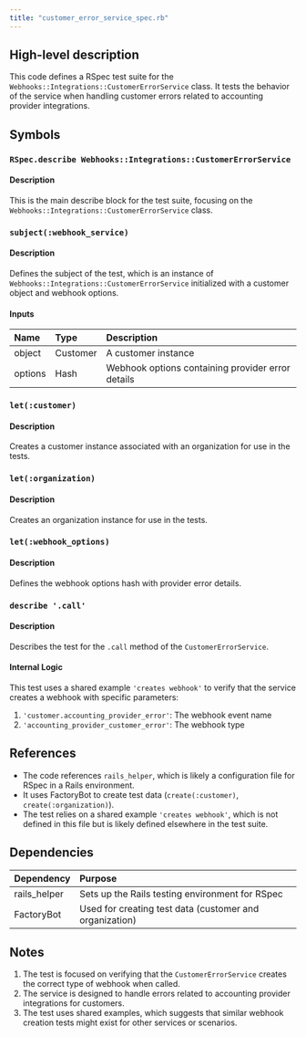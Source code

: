 ```yaml
---
title: "customer_error_service_spec.rb"
---
```


## High-level description
This code defines a RSpec test suite for the `Webhooks::Integrations::CustomerErrorService` class. It tests the behavior of the service when handling customer errors related to accounting provider integrations.

## Symbols

### `RSpec.describe Webhooks::Integrations::CustomerErrorService`
#### Description
This is the main describe block for the test suite, focusing on the `Webhooks::Integrations::CustomerErrorService` class.

### `subject(:webhook_service)`
#### Description
Defines the subject of the test, which is an instance of `Webhooks::Integrations::CustomerErrorService` initialized with a customer object and webhook options.

#### Inputs
| Name | Type | Description |
|:-----|:-----|:------------|
| object | Customer | A customer instance |
| options | Hash | Webhook options containing provider error details |

### `let(:customer)`
#### Description
Creates a customer instance associated with an organization for use in the tests.

### `let(:organization)`
#### Description
Creates an organization instance for use in the tests.

### `let(:webhook_options)`
#### Description
Defines the webhook options hash with provider error details.

### `describe '.call'`
#### Description
Describes the test for the `.call` method of the `CustomerErrorService`.

#### Internal Logic
This test uses a shared example `'creates webhook'` to verify that the service creates a webhook with specific parameters:
1. `'customer.accounting_provider_error'`: The webhook event name
2. `'accounting_provider_customer_error'`: The webhook type

## References
- The code references `rails_helper`, which is likely a configuration file for RSpec in a Rails environment.
- It uses FactoryBot to create test data (`create(:customer)`, `create(:organization)`).
- The test relies on a shared example `'creates webhook'`, which is not defined in this file but is likely defined elsewhere in the test suite.

## Dependencies
| Dependency | Purpose |
|:-----------|:--------|
| rails_helper | Sets up the Rails testing environment for RSpec |
| FactoryBot | Used for creating test data (customer and organization) |

## Notes
1. The test is focused on verifying that the `CustomerErrorService` creates the correct type of webhook when called.
2. The service is designed to handle errors related to accounting provider integrations for customers.
3. The test uses shared examples, which suggests that similar webhook creation tests might exist for other services or scenarios.